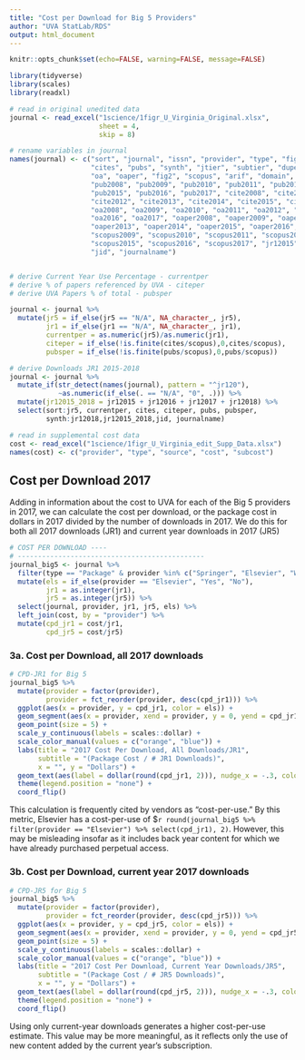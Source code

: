 ```yaml
---
title: "Cost per Download for Big 5 Providers"
author: "UVA StatLab/RDS"
output: html_document
---
```


```r
knitr::opts_chunk$set(echo=FALSE, warning=FALSE, message=FALSE)
```

```r
library(tidyverse)
library(scales)
library(readxl)

# read in original unedited data
journal <- read_excel("1science/1figr_U_Virginia_Original.xlsx", 
                      sheet = 4, 
                      skip = 8)

# rename variables in journal
names(journal) <- c("sort", "journal", "issn", "provider", "type", "fig1", "jr1", "jr5", 
                    "cites", "pubs", "synth", "jtier", "subtier", "dupes",
                    "oa", "oaper", "fig2", "scopus", "arif", "domain", "field", "subfield", 
                    "pub2008", "pub2009", "pub2010", "pub2011", "pub2012", "pub2013", "pub2014",
                    "pub2015", "pub2016", "pub2017", "cite2008", "cite2009", "cite2010", "cite2011",
                    "cite2012", "cite2013", "cite2014", "cite2015", "cite2016", "cite2017", 
                    "oa2008", "oa2009", "oa2010", "oa2011", "oa2012", "oa2013", "oa2014", "oa2015", 
                    "oa2016", "oa2017", "oaper2008", "oaper2009", "oaper2010", "oaper2011", "oaper2012",
                    "oaper2013", "oaper2014", "oaper2015", "oaper2016", "oaper2017", "scopus2008",
                    "scopus2009", "scopus2010", "scopus2011", "scopus2012", "scopus2013", "scopus2014",
                    "scopus2015", "scopus2016", "scopus2017", "jr12015", "jr12016", "jr12017", "jr12018",
                    "jid", "journalname")


# derive Current Year Use Percentage - currentper
# derive % of papers referenced by UVA - citeper
# derive UVA Papers % of total - pubsper

journal <- journal %>% 
  mutate(jr5 = if_else(jr5 == "N/A", NA_character_, jr5),
         jr1 = if_else(jr1 == "N/A", NA_character_, jr1),
         currentper = as.numeric(jr5)/as.numeric(jr1),
         citeper = if_else(!is.finite(cites/scopus),0,cites/scopus),
         pubsper = if_else(!is.finite(pubs/scopus),0,pubs/scopus)) 

# derive Downloads JR1 2015-2018
journal <- journal %>% 
  mutate_if(str_detect(names(journal), pattern = "^jr120"), 
            ~as.numeric(if_else(. == "N/A", "0", .))) %>% 
  mutate(jr12015_2018 = jr12015 + jr12016 + jr12017 + jr12018) %>% 
  select(sort:jr5, currentper, cites, citeper, pubs, pubsper,
         synth:jr12018,jr12015_2018,jid, journalname)

# read in supplemental cost data
cost <- read_excel("1science/1figr_U_Virginia_edit_Supp_Data.xlsx")
names(cost) <- c("provider", "type", "source", "cost", "subcost")
```


## Cost per Download 2017

Adding in information about the cost to UVA for each of the Big 5 providers in 2017, we can calculate the cost per download, or the package cost in dollars in 2017 divided by the number of downloads in 2017. We do this for both all 2017 downloads (JR1) and current year downloads in 2017 (JR5)

```r
# COST PER DOWNLOAD ----
# ----------------------------------------------
journal_big5 <- journal %>% 
  filter(type == "Package" & provider %in% c("Springer", "Elsevier", "Wiley", "Sage", "Taylor & Francis")) %>% 
  mutate(els = if_else(provider == "Elsevier", "Yes", "No"),
         jr1 = as.integer(jr1),
         jr5 = as.integer(jr5)) %>% 
  select(journal, provider, jr1, jr5, els) %>% 
  left_join(cost, by = "provider") %>% 
  mutate(cpd_jr1 = cost/jr1,
         cpd_jr5 = cost/jr5)
```

### 3a. Cost per Download, all 2017 downloads

```r
# CPD-JR1 for Big 5
journal_big5 %>% 
  mutate(provider = factor(provider),
         provider = fct_reorder(provider, desc(cpd_jr1))) %>% 
  ggplot(aes(x = provider, y = cpd_jr1, color = els)) + 
  geom_segment(aes(x = provider, xend = provider, y = 0, yend = cpd_jr1), color = "grey", size = 1) +
  geom_point(size = 5) +
  scale_y_continuous(labels = scales::dollar) +
  scale_color_manual(values = c("orange", "blue")) +
  labs(title = "2017 Cost Per Download, All Downloads/JR1",
       subtitle = "(Package Cost / # JR1 Downloads)",
       x = "", y = "Dollars") +
  geom_text(aes(label = dollar(round(cpd_jr1, 2))), nudge_x = -.3, color = "black", size = 3) +
  theme(legend.position = "none") +
  coord_flip() 
```

This calculation is frequently cited by vendors as “cost-per-use.” By this metric, Elsevier has a cost-per-use of $`r round(journal_big5 %>% filter(provider == "Elsevier") %>% select(cpd_jr1), 2)`. However, this may be misleading insofar as it includes back year content for which we have already purchased perpetual access. 

### 3b. Cost per Download, current year 2017 downloads

```r
# CPD-JR5 for Big 5
journal_big5 %>% 
  mutate(provider = factor(provider),
         provider = fct_reorder(provider, desc(cpd_jr5))) %>% 
  ggplot(aes(x = provider, y = cpd_jr5, color = els)) + 
  geom_segment(aes(x = provider, xend = provider, y = 0, yend = cpd_jr5), color = "grey", size = 1) +
  geom_point(size = 5) +
  scale_y_continuous(labels = scales::dollar) +
  scale_color_manual(values = c("orange", "blue")) +
  labs(title = "2017 Cost Per Download, Current Year Downloads/JR5",
       subtitle = "(Package Cost / # JR5 Downloads)",
       x = "", y = "Dollars") +
  geom_text(aes(label = dollar(round(cpd_jr5, 2))), nudge_x = -.3, color = "black", size = 3) +
  theme(legend.position = "none") +
  coord_flip() 
```

Using only current-year downloads generates a higher cost-per-use estimate. This value may be more meaningful, as it reflects only the use of new content added by the current year’s subscription.